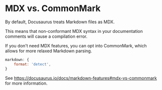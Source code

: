 # MDX vs. CommonMark

By default, Docusaurus treats Markdown files as MDX.

This means that non-conformant MDX syntax in your documentation comments will cause a compilation error.

If you don't need MDX features, you can opt into CommonMark, which allows for more relaxed Markdown parsing.

```js filename="docusaurus.config.js"
markdown: {
    format: 'detect',
}
```

See https://docusaurus.io/docs/markdown-features#mdx-vs-commonmark for more information.
